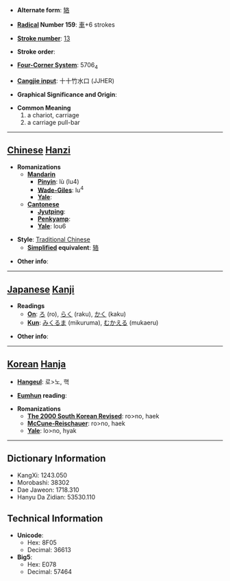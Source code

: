 * '''Alternate form''': [[辂]]

* '''[[Wiktionary:Chinese radical index| Radical]] Number 159''': [[Wiktionary:Chinese radical index 車|車]]+6 strokes

* '''[[Wiktionary:Chinese total strokes index|Stroke number]]''': [[Wiktionary:Chinese total strokes index 13|13]]

* '''Stroke order''': 

* '''[[Wiktionary:Chinese four corner index|Four-Corner System]]''': 5706<sub>4</sub>

* '''[[Wiktionary:Chinese Cangjie index|Cangjie input]]''': 十十竹水口 (JJHER)

* '''Graphical Significance and Origin''': 

* '''Common Meaning'''
*#a chariot, carriage
*# a carriage pull-bar


----

== [[Chinese]] [[Hanzi]] ==

* '''Romanizations'''
** '''[[Mandarin]]'''
*** '''[[Pinyin]]''': lù (lu4)
*** '''[[Wade-Giles]]''': lu<sup>4</sup>
*** '''[[Yale]]''': 
** '''[[Cantonese]]'''
*** '''[[Jyutping]]''':
*** '''[[Penkyamp]]''': 
*** '''[[Yale]]''': lou6

* '''Style''': [[Traditional Chinese]] 
** '''[[Simplified Chinese|Simplified]] equivalent''': [[辂]]

* '''Other info''': 

----

== [[Japanese]] [[Kanji]] ==

* '''Readings'''
** '''[[On]]''': [[ろ]] (ro), [[らく]] (raku), [[かく]] (kaku)
** '''[[Kun]]''': [[みくるま]] (mikuruma), [[むかえる]] (mukaeru)

* '''Other info''':  

----

== [[Korean]] [[Hanja]] ==

* '''[[Hangeul]]''': 로>노, 핵

* '''[[Eumhun]] reading''': 

* '''Romanizations'''
** '''[[The 2000 South Korean Revised Romanization|The 2000 South Korean Revised]]''': ro>no, haek
** '''[[McCune-Reischauer]]''': ro>no, haek
** '''[[Yale]]''': lo>no, hyak

----

== Dictionary Information ==

* KangXi: 1243.050
* Morobashi: 38302
* Dae Jaweon: 1718.310
* Hanyu Da Zidian: 53530.110

== Technical Information ==

* '''Unicode''':
** Hex: 8F05
** Decimal: 36613
* '''Big5''':
** Hex: E078
** Decimal: 57464